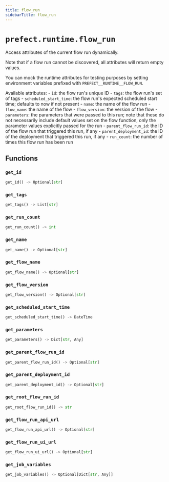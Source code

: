 ```yaml
---
title: flow_run
sidebarTitle: flow_run
---
```


# `prefect.runtime.flow_run`



Access attributes of the current flow run dynamically.

Note that if a flow run cannot be discovered, all attributes will return empty values.

You can mock the runtime attributes for testing purposes by setting environment variables
prefixed with `PREFECT__RUNTIME__FLOW_RUN`.

Available attributes:
    - `id`: the flow run's unique ID
    - `tags`: the flow run's set of tags
    - `scheduled_start_time`: the flow run's expected scheduled start time; defaults to now if not present
    - `name`: the name of the flow run
    - `flow_name`: the name of the flow
    - `flow_version`: the version of the flow
    - `parameters`: the parameters that were passed to this run; note that these do not necessarily
        include default values set on the flow function, only the parameter values explicitly passed for the run
    - `parent_flow_run_id`: the ID of the flow run that triggered this run, if any
    - `parent_deployment_id`: the ID of the deployment that triggered this run, if any
    - `run_count`: the number of times this flow run has been run


## Functions

### `get_id` <sup><a href="https://github.com/prefecthq/prefect/blob/main/src/prefect/runtime/flow_run.py#L136" target="_blank"><Icon icon="github" size="14" /></a></sup>

```python
get_id() -> Optional[str]
```

### `get_tags` <sup><a href="https://github.com/prefecthq/prefect/blob/main/src/prefect/runtime/flow_run.py#L147" target="_blank"><Icon icon="github" size="14" /></a></sup>

```python
get_tags() -> List[str]
```

### `get_run_count` <sup><a href="https://github.com/prefecthq/prefect/blob/main/src/prefect/runtime/flow_run.py#L162" target="_blank"><Icon icon="github" size="14" /></a></sup>

```python
get_run_count() -> int
```

### `get_name` <sup><a href="https://github.com/prefecthq/prefect/blob/main/src/prefect/runtime/flow_run.py#L177" target="_blank"><Icon icon="github" size="14" /></a></sup>

```python
get_name() -> Optional[str]
```

### `get_flow_name` <sup><a href="https://github.com/prefecthq/prefect/blob/main/src/prefect/runtime/flow_run.py#L192" target="_blank"><Icon icon="github" size="14" /></a></sup>

```python
get_flow_name() -> Optional[str]
```

### `get_flow_version` <sup><a href="https://github.com/prefecthq/prefect/blob/main/src/prefect/runtime/flow_run.py#L207" target="_blank"><Icon icon="github" size="14" /></a></sup>

```python
get_flow_version() -> Optional[str]
```

### `get_scheduled_start_time` <sup><a href="https://github.com/prefecthq/prefect/blob/main/src/prefect/runtime/flow_run.py#L222" target="_blank"><Icon icon="github" size="14" /></a></sup>

```python
get_scheduled_start_time() -> DateTime
```

### `get_parameters` <sup><a href="https://github.com/prefecthq/prefect/blob/main/src/prefect/runtime/flow_run.py#L237" target="_blank"><Icon icon="github" size="14" /></a></sup>

```python
get_parameters() -> Dict[str, Any]
```

### `get_parent_flow_run_id` <sup><a href="https://github.com/prefecthq/prefect/blob/main/src/prefect/runtime/flow_run.py#L253" target="_blank"><Icon icon="github" size="14" /></a></sup>

```python
get_parent_flow_run_id() -> Optional[str]
```

### `get_parent_deployment_id` <sup><a href="https://github.com/prefecthq/prefect/blob/main/src/prefect/runtime/flow_run.py#L275" target="_blank"><Icon icon="github" size="14" /></a></sup>

```python
get_parent_deployment_id() -> Optional[str]
```

### `get_root_flow_run_id` <sup><a href="https://github.com/prefecthq/prefect/blob/main/src/prefect/runtime/flow_run.py#L294" target="_blank"><Icon icon="github" size="14" /></a></sup>

```python
get_root_flow_run_id() -> str
```

### `get_flow_run_api_url` <sup><a href="https://github.com/prefecthq/prefect/blob/main/src/prefect/runtime/flow_run.py#L318" target="_blank"><Icon icon="github" size="14" /></a></sup>

```python
get_flow_run_api_url() -> Optional[str]
```

### `get_flow_run_ui_url` <sup><a href="https://github.com/prefecthq/prefect/blob/main/src/prefect/runtime/flow_run.py#L325" target="_blank"><Icon icon="github" size="14" /></a></sup>

```python
get_flow_run_ui_url() -> Optional[str]
```

### `get_job_variables` <sup><a href="https://github.com/prefecthq/prefect/blob/main/src/prefect/runtime/flow_run.py#L332" target="_blank"><Icon icon="github" size="14" /></a></sup>

```python
get_job_variables() -> Optional[Dict[str, Any]]
```
